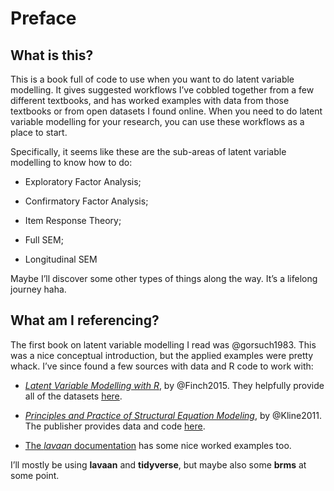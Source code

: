 # Preface {.unnumbered}

## What is this?

This is a book full of code to use when you want to do latent variable modelling. It gives suggested workflows I've cobbled together from a few different textbooks, and has worked examples with data from those textbooks or from open datasets I found online. When you need to do latent variable modelling for your research, you can use these workflows as a place to start. 

Specifically, it seems like these are the sub-areas of latent variable modelling to know how to do:

-   Exploratory Factor Analysis;

-   Confirmatory Factor Analysis;

-   Item Response Theory;

-   Full SEM;

-   Longitudinal SEM

Maybe I'll discover some other types of things along the way. It's a lifelong journey haha.

## What am I referencing?

The first book on latent variable modelling I read was @gorsuch1983. This was a nice conceptual introduction, but the applied examples were pretty whack. I've since found a few sources with data and R code to work with:

- [_Latent Variable Modelling with R_](https://www.routledge.com/Latent-Variable-Modeling-with-R/Finch-French/p/book/9780415832458), by @Finch2015. They helpfully provide all of the datasets [here](https://www.routledge.com/Latent-Variable-Modeling-with-R/Finch-French/p/book/9780415832458).

- [_Principles and Practice of Structural Equation Modeling_](https://www.guilford.com/books/Principles-and-Practice-of-Structural-Equation-Modeling/Rex-Kline/9781462523344), by @Kline2011. The publisher provides data and code [here](https://www.guilford.com/companion-site/Principles-and-Practice-of-Structural-Equation-Modeling-Fourth-Edition/9781462523344).

- [The *lavaan* documentation](https://www.lavaan.ugent.be/tutorial/index.html) has some nice worked examples too.


I'll mostly be using **lavaan** and **tidyverse**, but maybe also some **brms** at some point.

